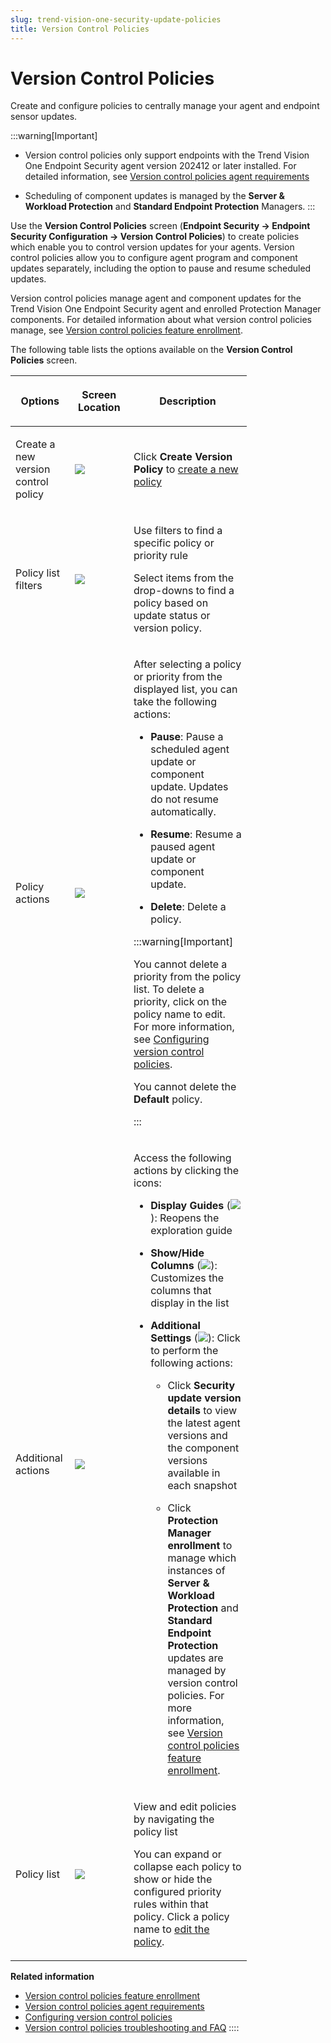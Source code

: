 ```yaml
---
slug: trend-vision-one-security-update-policies
title: Version Control Policies
---
```

# Version Control Policies

Create and configure policies to centrally manage your agent and endpoint sensor updates.

:::warning[Important]

- Version control policies only support endpoints with the Trend Vision One Endpoint Security agent version 202412 or later installed. For detailed information, see [Version control policies agent requirements](version-control-requirements.mdx)

- Scheduling of component updates is managed by the **Server & Workload Protection** and **Standard Endpoint Protection** Managers.
:::

Use the **Version Control Policies** screen (**Endpoint Security → Endpoint Security Configuration → Version Control Policies**) to create policies which enable you to control version updates for your agents. Version control policies allow you to configure agent program and component updates separately, including the option to pause and resume scheduled updates.

Version control policies manage agent and component updates for the Trend Vision One Endpoint Security agent and enrolled Protection Manager components. For detailed information about what version control policies manage, see [Version control policies feature enrollment](version-control-enrollment.mdx).

The following table lists the options available on the **Version Control Policies** screen.

<table style="width:75%;">
<colgroup>
<col style="width: 25%" />
<col />
<col style="width: 50%" />
</colgroup>
<thead>
<tr>
<th><p>Options</p></th>
<th><p>Screen Location</p></th>
<th><p>Description</p></th>
</tr>
</thead>
<tbody>
<tr>
<td><p>Create a new version control policy</p></td>
<td><img src="./images/CreatePolicy=GUID-5fb04c25-d948-4567-ac2d-6ab3553baa0c.webp" /></td>
<td><p>Click <strong>Create Version Policy</strong> to <a href="trend-vision-one-configuring-update-policies">create a new policy</a></p></td>
</tr>
<tr>
<td><p>Policy list filters</p></td>
<td><img src="./images/Filters=GUID-f9ce89a7-2cad-4d04-8d50-64554f8695d5.webp" /></td>
<td><p>Use filters to find a specific policy or priority rule</p>
<p>Select items from the drop-downs to find a policy based on update status or version policy.</p></td>
</tr>
<tr>
<td><p>Policy actions</p></td>
<td><img src="./images/PolicyActions=GUID-bba82fca-af78-4eca-abed-094f1a7fe2a8.webp" /></td>
<td><p>After selecting a policy or priority from the displayed list, you can take the following actions:</p>
<ul>
<li><p><strong>Pause</strong>: Pause a scheduled agent update or component update. Updates do not resume automatically.</p></li>
<li><p><strong>Resume</strong>: Resume a paused agent update or component update.</p></li>
<li><p><strong>Delete</strong>: Delete a policy.</p></li>
</ul>


:::warning[Important]

<p>You cannot delete a priority from the policy list. To delete a priority, click on the policy name to edit. For more information, see <a href="trend-vision-one-configuring-update-policies">Configuring version control policies</a>.</p>
<p>You cannot delete the <strong>Default</strong> policy.</p>


:::

</td>
</tr>
<tr>
<td><p>Additional actions</p></td>
<td><img src="./images/AdditionalPolicyActions=GUID-b1c28c77-f1da-4d77-8012-954fda4bce9b.webp" /></td>
<td><p>Access the following actions by clicking the icons:</p>
<ul>
<li><p><strong>Display Guides</strong> (<img src="./images/displayEIGuideIcon=20230614105556.webp" />): Reopens the exploration guide</p></li>
<li><p><strong>Show/Hide Columns</strong> (<img src="./images/columnDisplayIcon=20230614105421.webp" />): Customizes the columns that display in the list</p></li>
<li><p><strong>Additional Settings</strong> (<img src="./images/eiDefaultGlobalIcon=20230614094040.webp" />): Click to perform the following actions:</p>
<ul>
<li><p>Click <strong>Security update version details</strong> to view the latest agent versions and the component versions available in each snapshot</p></li>
<li><p>Click <strong>Protection Manager enrollment</strong> to manage which instances of <strong>Server &amp; Workload Protection</strong> and <strong>Standard Endpoint Protection</strong> updates are managed by version control policies. For more information, see <a href="trend-vision-one-version-control-enrollment">Version control policies feature enrollment</a>.</p></li>
</ul></li>
</ul></td>
</tr>
<tr>
<td><p>Policy list</p></td>
<td><img src="./images/PolicyList=GUID-c2057622-b421-47a6-a743-163ab9695f5c.webp" /></td>
<td><p>View and edit policies by navigating the policy list</p>
<p>You can expand or collapse each policy to show or hide the configured priority rules within that policy. Click a policy name to <a href="trend-vision-one-configuring-update-policies">edit the policy</a>.</p></td>
</tr>
</tbody>
</table>

**Related information**

- [Version control policies feature enrollment](version-control-enrollment.md "Enroll your Standard Endpoint Protection and Server & Workload Protection instances in version control policies to centralize management of agent and component updates.")
- [Version control policies agent requirements](version-control-requirements.md "The agent version requirements for version control policy enrollment.")
- [Configuring version control policies](configuring-update-policies.md "Create or edit update policies to manage agent program and component versions in your environment.")
- [Version control policies troubleshooting and FAQ](version-control-policies-ts-faq.md "View troubleshooting steps and frequently asked questions for the Version control policy feature.")
::::
